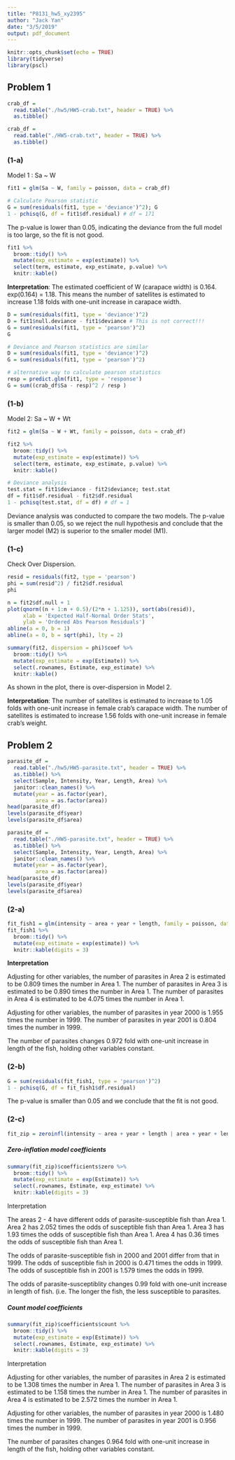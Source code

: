 ```yaml
---
title: "P8131_hw5_xy2395"
author: "Jack Yan"
date: "3/5/2019"
output: pdf_document
---
```


```r
knitr::opts_chunk$set(echo = TRUE)
library(tidyverse)
library(pscl)
```

## Problem 1

```r
crab_df = 
  read.table("./hw5/HW5-crab.txt", header = TRUE) %>% 
  as.tibble()
```

```r
crab_df = 
  read.table("./HW5-crab.txt", header = TRUE) %>% 
  as.tibble()
```

### (1-a)

Model 1 : Sa ~ W

```r
fit1 = glm(Sa ~ W, family = poisson, data = crab_df)

# Calculate Pearson statistic
G = sum(residuals(fit1, type = 'deviance')^2); G
1 - pchisq(G, df = fit1$df.residual) # df = 171
```

The p-value is lower than 0.05, indicating the deviance from the full model is too large, so the fit is not good.

```r
fit1 %>% 
  broom::tidy() %>% 
  mutate(exp_estimate = exp(estimate)) %>% 
  select(term, estimate, exp_estimate, p.value) %>% 
  knitr::kable()
```

**Interpretation**: The estimated coefficient of W (carapace width) is 0.164. exp(0.164) = 1.18. This means the number of satellites is estimated to increase 1.18 folds with one-unit increase in carapace width.

```r
D = sum(residuals(fit1, type = 'deviance')^2)
D = fit1$null.deviance - fit1$deviance # This is not correct!!!
G = sum(residuals(fit1, type = 'pearson')^2)
G

# Deviance and Pearson statistics are similar
D = sum(residuals(fit1, type = 'deviance')^2)
G = sum(residuals(fit1, type = 'pearson')^2)

# alternative way to calculate pearson statistics
resp = predict.glm(fit1, type = 'response')
G = sum((crab_df$Sa - resp)^2 / resp )
```


### (1-b)

Model 2: Sa ~ W + Wt

```r
fit2 = glm(Sa ~ W + Wt, family = poisson, data = crab_df)

fit2 %>% 
  broom::tidy() %>% 
  mutate(exp_estimate = exp(estimate)) %>% 
  select(term, estimate, exp_estimate, p.value) %>% 
  knitr::kable()

# Deviance analysis
test.stat = fit1$deviance - fit2$deviance; test.stat
df = fit1$df.residual - fit2$df.residual
1 - pchisq(test.stat, df = df) # df = 1
```

Deviance analysis was conducted to compare the two models. The p-value is smaller than 0.05, so we reject the null hypothesis and conclude that the larger model (M2) is superior to the smaller model (M1). 

### (1-c)

Check Over Dispersion.
```r
resid = residuals(fit2, type = 'pearson')
phi = sum(resid^2) / fit2$df.residual
phi

n = fit2$df.null + 1
plot(qnorm((n + 1:n + 0.5)/(2*n + 1.125)), sort(abs(resid)),
     xlab = 'Expected Half-Normal Order Stats',
     ylab = 'Ordered Abs Pearson Residuals')
abline(a = 0, b = 1)
abline(a = 0, b = sqrt(phi), lty = 2)

summary(fit2, dispersion = phi)$coef %>%
  broom::tidy() %>% 
  mutate(exp_estimate = exp(Estimate)) %>% 
  select(.rownames, Estimate, exp_estimate) %>%
  knitr::kable()
```

As shown in the plot, there is over-dispersion in Model 2. 

**Interpretation**: The number of satellites is estimated to increase to 1.05 folds with one-unit increase in female crab's carapace width. The number of satellites is estimated to increase 1.56 folds with one-unit increase in female crab's weight.



## Problem 2
```r
parasite_df = 
  read.table("./hw5/HW5-parasite.txt", header = TRUE) %>% 
  as.tibble() %>% 
  select(Sample, Intensity, Year, Length, Area) %>% 
  janitor::clean_names() %>% 
  mutate(year = as.factor(year),
         area = as.factor(area))
head(parasite_df)
levels(parasite_df$year)
levels(parasite_df$area)
```

```r
parasite_df = 
  read.table("./HW5-parasite.txt", header = TRUE) %>% 
  as.tibble() %>% 
  select(Sample, Intensity, Year, Length, Area) %>% 
  janitor::clean_names() %>% 
  mutate(year = as.factor(year),
         area = as.factor(area))
head(parasite_df)
levels(parasite_df$year)
levels(parasite_df$area)
```

### (2-a)
```r
fit_fish1 = glm(intensity ~ area + year + length, family = poisson, data = parasite_df)
fit_fish1 %>% 
  broom::tidy() %>% 
  mutate(exp_estimate = exp(estimate)) %>% 
  knitr::kable(digits = 3)

```

**Interpretation**

Adjusting for other variables, the number of parasites in Area 2 is estimated to be 0.809 times the number in Area 1. The number of parasites in Area 3 is estimated to be 0.890 times the number in Area 1. The number of parasites in Area 4 is estimated to be 4.075 times the number in Area 1.

Adjusting for other variables, the number of parasites in year 2000 is 1.955 times the number in 1999. The number of parasites in year 2001 is 0.804 times the number in 1999.

The number of parasites changes 0.972 fold with one-unit increase in length of the fish, holding other variables constant. 


### (2-b)
```r
G = sum(residuals(fit_fish1, type = 'pearson')^2)
1 - pchisq(G, df = fit_fish1$df.residual)
```

The p-value is smaller than 0.05 and we conclude that the fit is not good.


### (2-c)
```r
fit_zip = zeroinfl(intensity ~ area + year + length | area + year + length, data = parasite_df)
```

##### Zero-inflation model coefficients
```r
summary(fit_zip)$coefficients$zero %>% 
  broom::tidy() %>% 
  mutate(exp_estimate = exp(Estimate)) %>% 
  select(.rownames, Estimate, exp_estimate) %>%
  knitr::kable(digits = 3)
```

Interpretation

The areas 2 - 4 have different odds of parasite-susceptible fish than Area 1. Area 2 has 2.052 times the odds of susceptible fish than Area 1. Area 3 has 1.93 times the odds of susceptible fish than Area 1. Area 4 has 0.36 times the odds of susceptible fish than Area 1.

The odds of parasite-susceptible fish in 2000 and 2001 differ from that in 1999. The odds of susceptible fish in 2000 is 0.471 times the odds in 1999. The odds of susceptible fish in 2001 is 1.579 times the odds in 1999. 

The odds of parasite-susceptiblity changes 0.99 fold with one-unit increase in length of fish. (i.e. The longer the fish, the less susceptible to parasites.

##### Count model coefficients
```r
summary(fit_zip)$coefficients$count %>% 
  broom::tidy() %>% 
  mutate(exp_estimate = exp(Estimate)) %>% 
  select(.rownames, Estimate, exp_estimate) %>%
  knitr::kable(digits = 3)
```

Interpretation

Adjusting for other variables, the number of parasites in Area 2 is estimated to be 1.308 times the number in Area 1. The number of parasites in Area 3 is estimated to be 1.158 times the number in Area 1. The number of parasites in Area 4 is estimated to be 2.572 times the number in Area 1.

Adjusting for other variables, the number of parasites in year 2000 is 1.480 times the number in 1999. The number of parasites in year 2001 is 0.956 times the number in 1999.

The number of parasites changes 0.964 fold with one-unit increase in length of the fish, holding other variables constant. 


